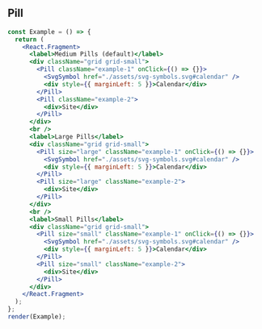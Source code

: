 
## Pill

```jsx live={true}
const Example = () => {
  return (
    <React.Fragment>
      <label>Medium Pills (default)</label>
      <div className="grid grid-small">
        <Pill className="example-1" onClick={() => {}}>
          <SvgSymbol href="./assets/svg-symbols.svg#calendar" />
          <div style={{ marginLeft: 5 }}>Calendar</div>
        </Pill>
        <Pill className="example-2">
          <div>Site</div>
        </Pill>
      </div>
      <br />
      <label>Large Pills</label>
      <div className="grid grid-small">
        <Pill size="large" className="example-1" onClick={() => {}}>
          <SvgSymbol href="./assets/svg-symbols.svg#calendar" />
          <div style={{ marginLeft: 5 }}>Calendar</div>
        </Pill>
        <Pill size="large" className="example-2">
          <div>Site</div>
        </Pill>
      </div>
      <br />
      <label>Small Pills</label>
      <div className="grid grid-small">
        <Pill size="small" className="example-1" onClick={() => {}}>
          <SvgSymbol href="./assets/svg-symbols.svg#calendar" />
          <div style={{ marginLeft: 5 }}>Calendar</div>
        </Pill>
        <Pill size="small" className="example-2">
          <div>Site</div>
        </Pill>
      </div>
    </React.Fragment>
  );
};
render(Example);
```

<Props componentName="Pill" />
